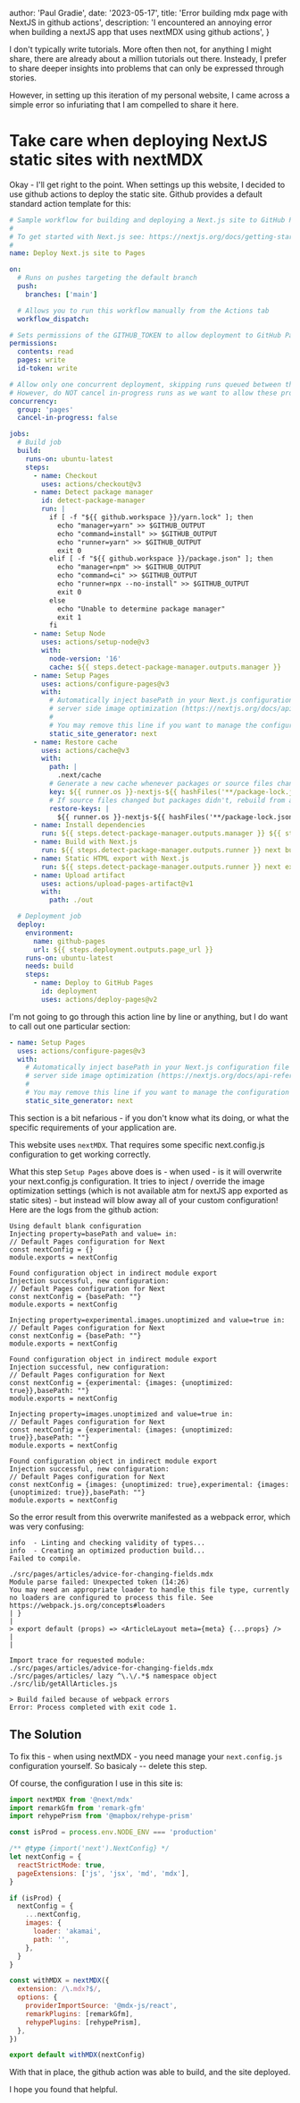 
  author: 'Paul Gradie',
  date: '2023-05-17',
  title: 'Error building mdx page with NextJS in github actions',
  description:
    'I encountered an annoying error when building a nextJS app that uses nextMDX using github actions',
}


<BlogImage src={chan} />

I don't typically write tutorials. More often then not, for anything I might share,
there are already about a million tutorials out there. Insteady, I prefer to share
deeper insights into problems that can only be expressed through stories.

However, in setting up this iteration of my personal website, I came across a simple error so infuriating that I am compelled to share it here.

# Take care when deploying NextJS static sites with nextMDX

Okay - I'll get right to the point. When settings up this website, I decided to use github actions to deploy the static site. Github provides a default standard action template for this:

```yml
# Sample workflow for building and deploying a Next.js site to GitHub Pages
#
# To get started with Next.js see: https://nextjs.org/docs/getting-started
#
name: Deploy Next.js site to Pages

on:
  # Runs on pushes targeting the default branch
  push:
    branches: ['main']

  # Allows you to run this workflow manually from the Actions tab
  workflow_dispatch:

# Sets permissions of the GITHUB_TOKEN to allow deployment to GitHub Pages
permissions:
  contents: read
  pages: write
  id-token: write

# Allow only one concurrent deployment, skipping runs queued between the run in-progress and latest queued.
# However, do NOT cancel in-progress runs as we want to allow these production deployments to complete.
concurrency:
  group: 'pages'
  cancel-in-progress: false

jobs:
  # Build job
  build:
    runs-on: ubuntu-latest
    steps:
      - name: Checkout
        uses: actions/checkout@v3
      - name: Detect package manager
        id: detect-package-manager
        run: |
          if [ -f "${{ github.workspace }}/yarn.lock" ]; then
            echo "manager=yarn" >> $GITHUB_OUTPUT
            echo "command=install" >> $GITHUB_OUTPUT
            echo "runner=yarn" >> $GITHUB_OUTPUT
            exit 0
          elif [ -f "${{ github.workspace }}/package.json" ]; then
            echo "manager=npm" >> $GITHUB_OUTPUT
            echo "command=ci" >> $GITHUB_OUTPUT
            echo "runner=npx --no-install" >> $GITHUB_OUTPUT
            exit 0
          else
            echo "Unable to determine package manager"
            exit 1
          fi
      - name: Setup Node
        uses: actions/setup-node@v3
        with:
          node-version: '16'
          cache: ${{ steps.detect-package-manager.outputs.manager }}
      - name: Setup Pages
        uses: actions/configure-pages@v3
        with:
          # Automatically inject basePath in your Next.js configuration file and disable
          # server side image optimization (https://nextjs.org/docs/api-reference/next/image#unoptimized).
          #
          # You may remove this line if you want to manage the configuration yourself.
          static_site_generator: next
      - name: Restore cache
        uses: actions/cache@v3
        with:
          path: |
            .next/cache
          # Generate a new cache whenever packages or source files change.
          key: ${{ runner.os }}-nextjs-${{ hashFiles('**/package-lock.json', '**/yarn.lock') }}-${{ hashFiles('**.[jt]s', '**.[jt]sx') }}
          # If source files changed but packages didn't, rebuild from a prior cache.
          restore-keys: |
            ${{ runner.os }}-nextjs-${{ hashFiles('**/package-lock.json', '**/yarn.lock') }}-
      - name: Install dependencies
        run: ${{ steps.detect-package-manager.outputs.manager }} ${{ steps.detect-package-manager.outputs.command }}
      - name: Build with Next.js
        run: ${{ steps.detect-package-manager.outputs.runner }} next build
      - name: Static HTML export with Next.js
        run: ${{ steps.detect-package-manager.outputs.runner }} next export
      - name: Upload artifact
        uses: actions/upload-pages-artifact@v1
        with:
          path: ./out

  # Deployment job
  deploy:
    environment:
      name: github-pages
      url: ${{ steps.deployment.outputs.page_url }}
    runs-on: ubuntu-latest
    needs: build
    steps:
      - name: Deploy to GitHub Pages
        id: deployment
        uses: actions/deploy-pages@v2
```

I'm not going to go through this action line by line or anything, but I do want to call out one particular section:

```yml
- name: Setup Pages
  uses: actions/configure-pages@v3
  with:
    # Automatically inject basePath in your Next.js configuration file and disable
    # server side image optimization (https://nextjs.org/docs/api-reference/next/image#unoptimized).
    #
    # You may remove this line if you want to manage the configuration yourself.
    static_site_generator: next
```

This section is a bit nefarious - if you don't know what its doing, or what the specific requirements of your application are.

This website uses `nextMDX`. That requires some specific next.config.js configuration to get working correctly.

What this step `Setup Pages` above does is - when used - is it will overwrite your next.config.js configuration. It tries to inject / override the image optimization settings (which is not available atm for nextJS app exported as static sites) - but instead will blow away all of your custom configuration! Here are the logs from the github action:

```text
Using default blank configuration
Injecting property=basePath and value= in:
// Default Pages configuration for Next
const nextConfig = {}
module.exports = nextConfig

Found configuration object in indirect module export
Injection successful, new configuration:
// Default Pages configuration for Next
const nextConfig = {basePath: ""}
module.exports = nextConfig

Injecting property=experimental.images.unoptimized and value=true in:
// Default Pages configuration for Next
const nextConfig = {basePath: ""}
module.exports = nextConfig

Found configuration object in indirect module export
Injection successful, new configuration:
// Default Pages configuration for Next
const nextConfig = {experimental: {images: {unoptimized: true}},basePath: ""}
module.exports = nextConfig

Injecting property=images.unoptimized and value=true in:
// Default Pages configuration for Next
const nextConfig = {experimental: {images: {unoptimized: true}},basePath: ""}
module.exports = nextConfig

Found configuration object in indirect module export
Injection successful, new configuration:
// Default Pages configuration for Next
const nextConfig = {images: {unoptimized: true},experimental: {images: {unoptimized: true}},basePath: ""}
module.exports = nextConfig
```

So the error result from this overwrite manifested as a webpack error, which was very confusing:

```text
info  - Linting and checking validity of types...
info  - Creating an optimized production build...
Failed to compile.

./src/pages/articles/advice-for-changing-fields.mdx
Module parse failed: Unexpected token (14:26)
You may need an appropriate loader to handle this file type, currently no loaders are configured to process this file. See https://webpack.js.org/concepts#loaders
| }
|
> export default (props) => <ArticleLayout meta={meta} {...props} />
|
|

Import trace for requested module:
./src/pages/articles/advice-for-changing-fields.mdx
./src/pages/articles/ lazy ^\.\/.*$ namespace object
./src/lib/getAllArticles.js

> Build failed because of webpack errors
Error: Process completed with exit code 1.
```

## The Solution

To fix this - when using nextMDX - you need manage your `next.config.js` configuration yourself. So basicaly -- delete this step.

Of course, the configuration I use in this site is:

```js
import nextMDX from '@next/mdx'
import remarkGfm from 'remark-gfm'
import rehypePrism from '@mapbox/rehype-prism'

const isProd = process.env.NODE_ENV === 'production'

/** @type {import('next').NextConfig} */
let nextConfig = {
  reactStrictMode: true,
  pageExtensions: ['js', 'jsx', 'md', 'mdx'],
}

if (isProd) {
  nextConfig = {
    ...nextConfig,
    images: {
      loader: 'akamai',
      path: '',
    },
  }
}

const withMDX = nextMDX({
  extension: /\.mdx?$/,
  options: {
    providerImportSource: '@mdx-js/react',
    remarkPlugins: [remarkGfm],
    rehypePlugins: [rehypePrism],
  },
})

export default withMDX(nextConfig)
```

With that in place, the github action was able to build, and the site deployed.

I hope you found that helpful.

